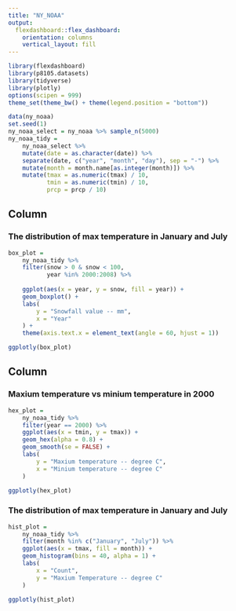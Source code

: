 ```yaml
---
title: "NY_NOAA"
output: 
  flexdashboard::flex_dashboard:
    orientation: columns
    vertical_layout: fill
---
```


```r
library(flexdashboard)
library(p8105.datasets)
library(tidyverse)
library(plotly)
options(scipen = 999)
theme_set(theme_bw() + theme(legend.position = "bottom"))
```

```r
data(ny_noaa)
set.seed(1)
ny_noaa_select = ny_noaa %>% sample_n(5000)
ny_noaa_tidy =
    ny_noaa_select %>% 
    mutate(date = as.character(date)) %>% 
    separate(date, c("year", "month", "day"), sep = "-") %>% 
    mutate(month = month.name[as.integer(month)]) %>% 
    mutate(tmax = as.numeric(tmax) / 10, 
           tmin = as.numeric(tmin) / 10,
           prcp = prcp / 10) 
```

Column {data-width=650}
-----------------------------------------------------------------------

### The distribution of max temperature in January and July

```r
box_plot =
    ny_noaa_tidy %>% 
    filter(snow > 0 & snow < 100, 
           year %in% 2000:2008) %>%
    
    ggplot(aes(x = year, y = snow, fill = year)) +
    geom_boxplot() +
    labs( 
        y = "Snowfall value -- mm",
        x = "Year"
    ) +
    theme(axis.text.x = element_text(angle = 60, hjust = 1))

ggplotly(box_plot)
```

Column {data-width=350}
-----------------------------------------------------------------------

### Maxium temperature vs minium temperature in 2000

```r
hex_plot =
    ny_noaa_tidy %>% 
    filter(year == 2000) %>% 
    ggplot(aes(x = tmin, y = tmax)) +
    geom_hex(alpha = 0.8) +
    geom_smooth(se = FALSE) +
    labs(
        y = "Maxium temperature -- degree C",
        x = "Minium temperature -- degree C"
    ) 

ggplotly(hex_plot)
```

### The distribution of max temperature in January and July

```r
hist_plot =
    ny_noaa_tidy %>% 
    filter(month %in% c("January", "July")) %>%
    ggplot(aes(x = tmax, fill = month)) +
    geom_histogram(bins = 40, alpha = 1) +
    labs(
        x = "Count",
        y = "Maxium Temperature -- degree C"
    ) 
    
ggplotly(hist_plot)
```